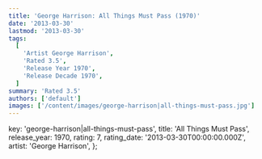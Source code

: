 ```yaml
---
title: 'George Harrison: All Things Must Pass (1970)'
date: '2013-03-30'
lastmod: '2013-03-30'
tags:
  [
    'Artist George Harrison',
    'Rated 3.5',
    'Release Year 1970',
    'Release Decade 1970',
  ]
summary: 'Rated 3.5'
authors: ['default']
images: ['/content/images/george-harrison|all-things-must-pass.jpg']
---
```


  key: 'george-harrison|all-things-must-pass',
  title: 'All Things Must Pass',
  release_year: 1970,
  rating: 7,
  rating_date: '2013-03-30T00:00:00.000Z',
  artist: 'George Harrison',
};

<MusicRating data={data} />

